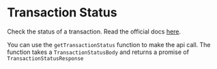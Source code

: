 # Transaction Status

Check the status of a transaction. Read the official docs [here](https://developer.safaricom.co.ke/APIs/TransactionStatus).

You can use the `getTransactionStatus` function to make the api call. The function takes a `TransactionStatusBody` and returns a promise of `TransactionStatusResponse`
